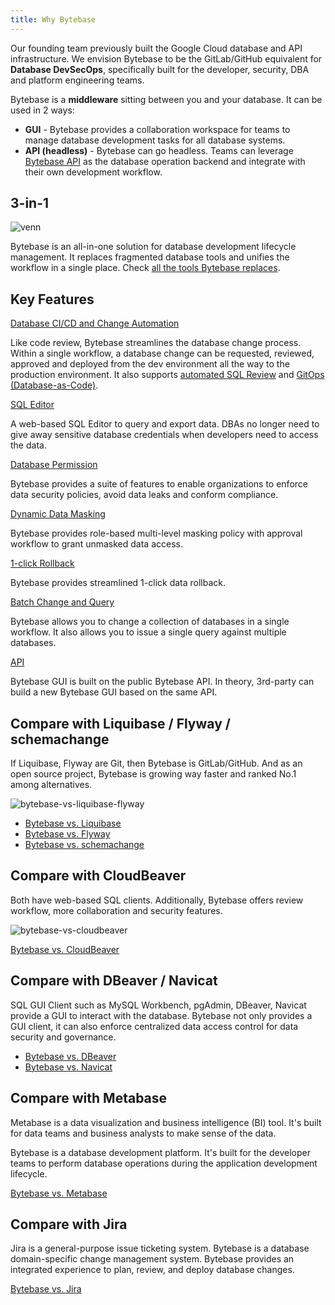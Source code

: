 ```yaml
---
title: Why Bytebase
---
```


Our founding team previously built the Google Cloud database and API infrastructure. We envision Bytebase
to be the GitLab/GitHub equivalent for **Database DevSecOps**, specifically built for the developer, security, DBA and platform engineering teams.

Bytebase is a **middleware** sitting between you and your database. It can be used in 2 ways:

- **GUI** - Bytebase provides a collaboration workspace for teams to manage database development tasks for all database systems.
- **API (headless)** - Bytebase can go headless. Teams can leverage [Bytebase API](/integrations/api/overview/) as the database operation backend and integrate with their own development workflow.

## 3-in-1

![venn](/content/docs/what-is-bytebase/venn.webp)

Bytebase is an all-in-one solution for database development lifecycle management. It replaces fragmented database tools and unifies the workflow in a single place. Check [all the tools Bytebase replaces](https://www.bytebase.com/blog/all-database-tools-bytebase-replaces).

## Key Features

[Database CI/CD and Change Automation](/change-database/change-workflow/)

Like code review, Bytebase streamlines the database change process. Within a single workflow, a database change can be requested, reviewed, approved and deployed from the dev environment all the way to the production environment. It also supports [automated SQL Review](/sql-review/overview/) and [GitOps (Database-as-Code)](/vcs-integration/overview/).

[SQL Editor](/sql-editor/overview/)

A web-based SQL Editor to query and export data. DBAs no longer need to give away sensitive database credentials when developers need to access the data.

[Database Permission](/security/database-permission/overview/)

Bytebase provides a suite of features to enable organizations to enforce data security policies, avoid data leaks and conform compliance.

[Dynamic Data Masking](/security/data-masking/overview/)

Bytebase provides role-based multi-level masking policy with approval workflow to grant unmasked data access.

[1-click Rollback](/change-database/rollback-data-changes/)

Bytebase provides streamlined 1-click data rollback.

[Batch Change and Query](/change-database/batch-change/)

Bytebase allows you to change a collection of databases in a single workflow. It also allows you to issue
a single query against multiple databases.

[API](/integrations/api/overview/)

Bytebase GUI is built on the public Bytebase API. In theory, 3rd-party can build a new Bytebase
GUI based on the same API.

## Compare with Liquibase / Flyway / schemachange

If Liquibase, Flyway are Git, then Bytebase is GitLab/GitHub. And as an open source project, Bytebase
is growing way faster and ranked No.1 among alternatives.

![bytebase-vs-liquibase-flyway](/content/docs/what-is-bytebase/bytebase-vs-liquibase-flyway-schemachange.webp)

- [Bytebase vs. Liquibase](https://www.bytebase.com/blog/bytebase-vs-liquibase/)
- [Bytebase vs. Flyway](https://www.bytebase.com/blog/bytebase-vs-flyway/)
- [Bytebase vs. schemachange](https://www.bytebase.com/blog/snowflake-schema-change/)

## Compare with CloudBeaver

Both have web-based SQL clients. Additionally, Bytebase offers review workflow, more collaboration and security features.

![bytebase-vs-cloudbeaver](/content/docs/what-is-bytebase/bytebase-vs-cloudbeaver.webp)

[Bytebase vs. CloudBeaver](https://www.bytebase.com/blog/bytebase-vs-cloudbeaver/)

## Compare with DBeaver / Navicat

SQL GUI Client such as MySQL Workbench, pgAdmin, DBeaver, Navicat provide a GUI to interact with the
database. Bytebase not only provides a GUI client, it can also enforce centralized data access control
for data security and governance.

- [Bytebase vs. DBeaver](https://www.bytebase.com/blog/bytebase-vs-dbeaver/)
- [Bytebase vs. Navicat](https://www.bytebase.com/blog/stop-using-navicat/)

## Compare with Metabase

Metabase is a data visualization and business intelligence (BI) tool. It's built for data teams and business analysts
to make sense of the data.

Bytebase is a database development platform. It's built for the developer teams to perform database operations during the application development lifecycle.

[Bytebase vs. Metabase](https://www.bytebase.com/blog/bytebase-vs-metabase/)

## Compare with Jira

Jira is a general-purpose issue ticketing system. Bytebase is a database domain-specific change management system.
Bytebase provides an integrated experience to plan, review, and deploy database changes.

[Bytebase vs. Jira](https://www.bytebase.com/blog/use-jira-for-database-change/)

